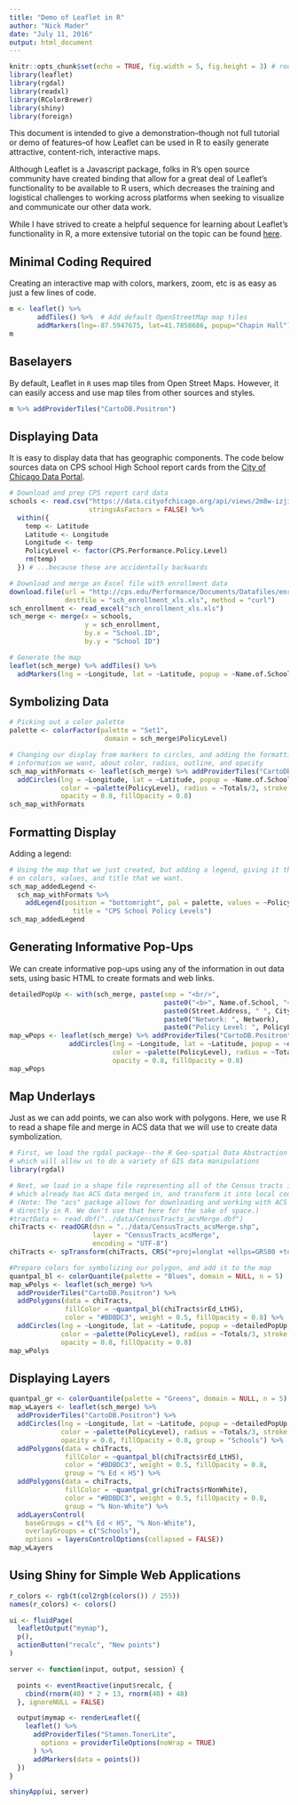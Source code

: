 ```yaml
---
title: "Demo of Leaflet in R"
author: "Nick Mader"
date: "July 11, 2016"
output: html_document
---
```


```r
knitr::opts_chunk$set(echo = TRUE, fig.width = 5, fig.height = 3) # root.dir = "~/GitHub/leaflet-trainr/" ... currently not sure how to reliably get Knitr to respect this identification of root.directory. See https://github.com/yihui/knitr/issues/277
library(leaflet)
library(rgdal)
library(readxl)
library(RColorBrewer)
library(shiny)
library(foreign)
```

<!-- Note to self, here are some nice references:
* for using knitr and RMarkdown -- http://kbroman.org/knitr_knutshell/pages/figs_tables.html 
* the RMarkdown cheat sheet -- https://www.rstudio.com/wp-content/uploads/2016/03/rmarkdown-cheatsheet-2.0.pdf
* info on Knitr options -- http://yihui.name/knitr/options/
* RStudio's R Leaflet tutorial -- https://rstudio.github.io/leaflet/
-->

This document is intended to give a demonstration--though not full tutorial or demo of features--of how Leaflet can be used in R to easily generate attractive, content-rich, interactive maps.

Although Leaflet is a Javascript package, folks in R's open source community have created binding that allow for a great deal of Leaflet's functionality to be available to R users, which decreases the training and logistical challenges to working across platforms when seeking to visualize and communicate our other data work.

While I have strived to create a helpful sequence for learning about Leaflet's functionality in R, a more extensive tutorial on the topic can be found [here](https://rstudio.github.io/leaflet/).

## Minimal Coding Required

Creating an interactive map with colors, markers, zoom, etc is as easy as just a
few lines of code.

```r
m <- leaflet() %>%
       addTiles() %>%  # Add default OpenStreetMap map tiles
       addMarkers(lng=-87.5947675, lat=41.7858686, popup="Chapin Hall")
m
```

## Baselayers
By default, Leaflet in `R` uses map tiles from Open Street Maps. However, it can
easily access and use map tiles from other sources and styles.

```r
m %>% addProviderTiles("CartoDB.Positron")
``` 

## Displaying Data
It is easy to display data that has geographic components. The code below
sources data on CPS school High School report cards from the [City of Chicago Data Portal](https://data.cityofchicago.org/).

```r
# Download and prep CPS report card data
schools <- read.csv("https://data.cityofchicago.org/api/views/2m8w-izji/rows.csv",
                    stringsAsFactors = FALSE) %>%
  within({
    temp <- Latitude
    Latitude <- Longitude
    Longitude <- temp
    PolicyLevel <- factor(CPS.Performance.Policy.Level)
    rm(temp)
  }) # ...because these are accidentally backwards

# Download and merge an Excel file with enrollment data
download.file(url = "http://cps.edu/Performance/Documents/Datafiles/enrollment_20th_day_2014.xls",
              destfile = "sch_enrollment_xls.xls", method = "curl")
sch_enrollment <- read_excel("sch_enrollment_xls.xls")
sch_merge <- merge(x = schools,
                   y = sch_enrollment,
                   by.x = "School.ID",
                   by.y = "School ID")

# Generate the map
leaflet(sch_merge) %>% addTiles() %>%
  addMarkers(lng = ~Longitude, lat = ~Latitude, popup = ~Name.of.School)
```

## Symbolizing Data
<!-- can color markers or size them by adding just a bit of code 
# palette <- brewer.pal(n = length(levels(sch_merge$PolicyLevel)),
#                       name = "Set1")
-->
```r
# Picking out a color palette
palette <- colorFactor(palette = "Set1",
                        domain = sch_merge$PolicyLevel)

# Changing our display from markers to circles, and adding the formatting
# information we want, about color, radius, outline, and opacity
sch_map_withFormats <- leaflet(sch_merge) %>% addProviderTiles("CartoDB.Positron") %>%
  addCircles(lng = ~Longitude, lat = ~Latitude, popup = ~Name.of.School,
             color = ~palette(PolicyLevel), radius = ~Totals/3, stroke = FALSE,
             opacity = 0.8, fillOpacity = 0.8)
sch_map_withFormats
```

## Formatting Display
Adding a legend:
```r
# Using the map that we just created, but adding a legend, giving it the information
# on colors, values, and title that we want.
sch_map_addedLegend <- 
  sch_map_withFormats %>%
    addLegend(position = "bottomright", pal = palette, values = ~PolicyLevel,
                title = "CPS School Policy Levels")
sch_map_addedLegend
```

## Generating Informative Pop-Ups
We can create informative pop-ups using any of the information in out data sets,
using basic HTML to create formats and web links.
```r
detailedPopUp <- with(sch_merge, paste(sep = "<br/>",
                                       paste0("<b>", Name.of.School, "</b> (<a href='", Website,"'>web</a>)"),
                                       paste0(Street.Address, " ", City, ", ", State, " " , ZIP.Code),
                                       paste0("Network: ", Network),
                                       paste0("Policy Level: ", PolicyLevel)))
map_wPops <- leaflet(sch_merge) %>% addProviderTiles("CartoDB.Positron") %>%
               addCircles(lng = ~Longitude, lat = ~Latitude, popup = ~detailedPopUp,
                          color = ~palette(PolicyLevel), radius = ~Totals/3, stroke = FALSE,
                          opacity = 0.8, fillOpacity = 0.8)
map_wPops
```

## Map Underlays
<!-- Add polygons for census tracts-->
Just as we can add points, we can also work with polygons. Here, we use R to
read a shape file and merge in ACS data that we will use to create data
symbolization. 

```r
# First, we load the rgdal package--the R Geo-spatial Data Abstraction Library--
# which will allow us to do a variety of GIS data manipulations
library(rgdal) 

# Next, we load in a shape file representing all of the Census tracts in Cook County
# which already has ACS data merged in, and transform it into local coordinate reference system.
# (Note: The "acs" package allows for downloading and working with ACS data
# directly in R. We don't use that here for the sake of space.)
#tractData <- read.dbf("../data/CensusTracts_acsMerge.dbf")
chiTracts <- readOGR(dsn = "../data/CensusTracts_acsMerge.shp",
                     layer = "CensusTracts_acsMerge",
                     encoding = "UTF-8")
chiTracts <- spTransform(chiTracts, CRS("+proj=longlat +ellps=GRS80 +towgs84=0,0,0,0,0,0,0 +no_defs"))

#Prepare colors for symbolizing our polygon, and add it to the map
quantpal_bl <- colorQuantile(palette = "Blues", domain = NULL, n = 5)
map_wPolys <- leaflet(sch_merge) %>%
  addProviderTiles("CartoDB.Positron") %>%
  addPolygons(data = chiTracts,
              fillColor = ~quantpal_bl(chiTracts$rEd_LtHS),
              color = "#BDBDC3", weight = 0.5, fillOpacity = 0.8) %>%
  addCircles(lng = ~Longitude, lat = ~Latitude, popup = ~detailedPopUp,
             color = ~palette(PolicyLevel), radius = ~Totals/3, stroke = FALSE,
             opacity = 0.8, fillOpacity = 0.8)
map_wPolys

```

## Displaying Layers

```r
quantpal_gr <- colorQuantile(palette = "Greens", domain = NULL, n = 5)
map_wLayers <- leaflet(sch_merge) %>%
  addProviderTiles("CartoDB.Positron") %>%
  addCircles(lng = ~Longitude, lat = ~Latitude, popup = ~detailedPopUp,
             color = ~palette(PolicyLevel), radius = ~Totals/3, stroke = FALSE,
             opacity = 0.8, fillOpacity = 0.8, group = "Schools") %>%
  addPolygons(data = chiTracts,
              fillColor = ~quantpal_bl(chiTracts$rEd_LtHS),
              color = "#BDBDC3", weight = 0.5, fillOpacity = 0.8,
              group = "% Ed < HS") %>%
  addPolygons(data = chiTracts,
              fillColor = ~quantpal_gr(chiTracts$rNonWhite),
              color = "#BDBDC3", weight = 0.5, fillOpacity = 0.8,
              group = "% Non-White") %>%
  addLayersControl(
    baseGroups = c("% Ed < HS", "% Non-White"),
    overlayGroups = c("Schools"),
    options = layersControlOptions(collapsed = FALSE))
map_wLayers
```



## Using Shiny for Simple Web Applications
<!-- Making a Shiny app to increase the interactivity of other features, e.g.
text field to jump to locations, or set ranges of schools based on slider of
characteristics -->
```r
r_colors <- rgb(t(col2rgb(colors()) / 255))
names(r_colors) <- colors()

ui <- fluidPage(
  leafletOutput("mymap"),
  p(),
  actionButton("recalc", "New points")
)

server <- function(input, output, session) {

  points <- eventReactive(input$recalc, {
    cbind(rnorm(40) * 2 + 13, rnorm(40) + 48)
  }, ignoreNULL = FALSE)

  output$mymap <- renderLeaflet({
    leaflet() %>%
      addProviderTiles("Stamen.TonerLite",
        options = providerTileOptions(noWrap = TRUE)
      ) %>%
      addMarkers(data = points())
  })
}

shinyApp(ui, server)

```